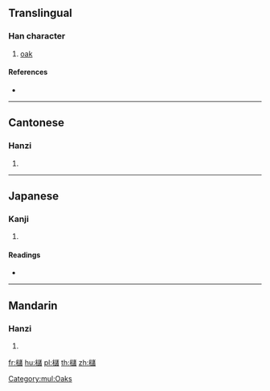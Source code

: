 {{also|槠}}
==Translingual==

===Han character===
{{Han char|rn=75|rad=木|as=16|sn=20|four=44960|canj=DYRA}}

# [[oak]]

====References====
* {{Han ref|kx=0561.130|dkj=15843|hdz=21315.040|uh=6AE7|ud=27367|bh=F24C|bd=62028}}

[[Category:mul:Oaks]]

----

==Cantonese==

===Hanzi===
{{yue-hanzi|jyut=[[zyu1]]|y=jyu1|sim=槠}}

# {{defn|lang=yue|sort=木16}}

----

==Japanese==

===Kanji===
{{ja-kanji|grade=|rs=木16}}

# {{defn|lang=ja|sort=木16}}

====Readings====
* {{ja-readings|on=[[しょ]] (sho)|kun=[[かし]] (kashi)}}

----

==Mandarin==

===Hanzi===
{{cmn-hanzi|sim=槠|pin=[[zhū]] ([[zhu1]])|wg=chu<sup>1</sup>}}

# {{defn|lang=cmn|sort=木16}}

[[fr:櫧]]
[[hu:櫧]]
[[pl:櫧]]
[[th:櫧]]
[[zh:櫧]]